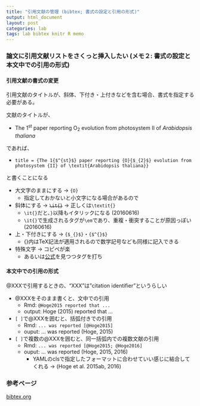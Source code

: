 ```yaml
---
title: "引用文献の管理 (bibtex; 書式の設定と引用の形式)"
output: html_document
layout: post
categories: lab
tags: lab bibtex knitr R memo
---
```


### 論文に引用文献リストをさくっと挿入したい (メモ２: 書式の設定と本文中での引用の形式)

#### 引用文献の書式の変更

引用文献のタイトルが、斜体、下付き・上付きなどを含む場合、書式を指定する必要がある。

文献のタイトルが、

- The 1<sup>st</sup> paper reporting O<sub>2</sub> evolution from photosystem II of _Arabidopsis thaliana_

であれば、

- `title = {The 1{$^{st}$} paper reporting {O}{$_{2}$} evolution from photosystem {II} of \textit{Arabidopsis thaliana}}`

と書くことになる  

- 大文字のままにする → `{O}`
    - 指定しておかないと小文字になる場合があるので
- 斜体にする → ~~`\it{}`~~ → 正しくは`\textit{}`
    - `\it{}`だと、`}`以降もイタリックになる (20160616)
    - `\it{}`で生成されるタグが`\em`であり、重複・衝突することが原因っぽい (20160616)
- 上・下付きにする → `{$_{}$}`・`{$^{}$}`
    - {}内はTeX記法が適用されるので数学記号なども同様に記入できる
- 特殊文字 → コピペが楽
    - あるいは[公式](http://www.bibtex.org/SpecialSymbols/)を見つつタグを打ち


#### 本文中での引用の形式

@XXXで引用するときの、"XXX"は"citation identifier"というらしい   

- @XXXをそのまま書くと、文中での引用
    - Rmd: `@Hoge2015 reported that ...`
    - output: Hoge (2015) reported that ...
    
- `[ ]`で@XXXを囲むと、括弧付きでの引用
    - Rmd: `... was reported [@Hoge2015]`
    - ouput: ... was reported (Hoge, 2015)

- `[ ]`で複数の@XXXを囲むと、同一括弧内での複数文献の引用
    - Rmd: `... was reported [@Hoge2015; @Hoge2016]`
    - ouput: ... was reported (Hoge, 2015, 2016)
        - YAMLのclsで指定したフォーマットに合わせていい感じに結合してくれる → (Hoge et al. 2015ab, 2016)


### 参考ページ
[bibtex.org](http://www.bibtex.org/SpecialSymbols/)  
